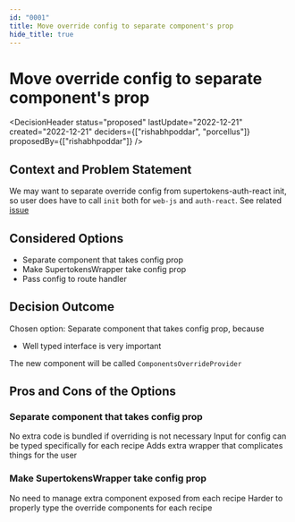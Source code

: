 ```yaml
---
id: "0001"
title: Move override config to separate component's prop
hide_title: true
---
```



# Move override config to separate component's prop

<DecisionHeader status="proposed" lastUpdate="2022-12-21" created="2022-12-21" deciders={["rishabhpoddar", "porcellus"]} proposedBy={["rishabhpoddar"]} />

## Context and Problem Statement

We may want to separate override config from supertokens-auth-react init, so user does have to call `init` both for `web-js` and `auth-react`. See related [issue](https://github.com/supertokens/supertokens-auth-react/issues/616)

## Considered Options

* Separate component that takes config prop
* Make SupertokensWrapper take config prop
* Pass config to route handler


## Decision Outcome

Chosen option: Separate component that takes config prop, because

* Well typed interface is very important

The new component will be called `ComponentsOverrideProvider`

## Pros and Cons of the Options

### Separate component that takes config prop

<ArgumentPro> No extra code is bundled if overriding is not necessary </ArgumentPro>
<ArgumentPro> Input for config can be typed specifically for each recipe </ArgumentPro>
<ArgumentCon> Adds extra wrapper that complicates things for the user </ArgumentCon>

### Make SupertokensWrapper take config prop

<ArgumentPro> No need to manage extra component exposed from each recipe </ArgumentPro>
<ArgumentCon> Harder to properly type the override components for each recipe </ArgumentCon>
